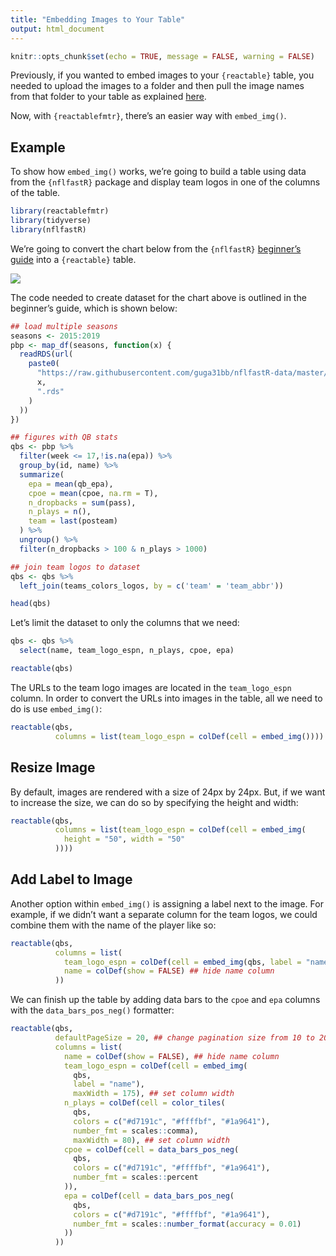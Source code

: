 ---
title: "Embedding Images to Your Table"
output: html_document 
---

```{r setup, include=FALSE}
knitr::opts_chunk$set(echo = TRUE, message = FALSE, warning = FALSE)
```

Previously, if you wanted to embed images to your `{reactable}` table, you needed to upload the images to a folder and then pull the image names from that folder to your table as explained [here](https://glin.github.io/reactable/articles/cookbook/cookbook.html#embed-images-1). 

Now, with `{reactablefmtr}`, there's an easier way with `embed_img()`.

## Example

To show how `embed_img()` works, we're going to build a table using data from the `{nflfastR}` package and display team logos in one of the columns of the table.

```{r}
library(reactablefmtr)
library(tidyverse)
library(nflfastR)
```

We're going to convert the chart below from the `{nflfastR}` [beginner's guide](https://www.nflfastr.com/articles/beginners_guide.html) into a `{reactable}` table.

<img src="https://www.nflfastr.com/articles/beginners_guide_files/figure-html/fig3-1.png" align="center" />

The code needed to create dataset for the chart above is outlined in the beginner's guide, which is shown below:

```{r}
## load multiple seasons
seasons <- 2015:2019
pbp <- map_df(seasons, function(x) {
  readRDS(url(
    paste0(
      "https://raw.githubusercontent.com/guga31bb/nflfastR-data/master/data/play_by_play_",
      x,
      ".rds"
    )
  ))
})

## figures with QB stats
qbs <- pbp %>%
  filter(week <= 17,!is.na(epa)) %>%
  group_by(id, name) %>%
  summarize(
    epa = mean(qb_epa),
    cpoe = mean(cpoe, na.rm = T),
    n_dropbacks = sum(pass),
    n_plays = n(),
    team = last(posteam)
  ) %>%
  ungroup() %>%
  filter(n_dropbacks > 100 & n_plays > 1000)

## join team logos to dataset
qbs <- qbs %>%
  left_join(teams_colors_logos, by = c('team' = 'team_abbr'))
```

```{r}
head(qbs)
```

Let's limit the dataset to only the columns that we need:

```{r}
qbs <- qbs %>%
  select(name, team_logo_espn, n_plays, cpoe, epa)

reactable(qbs)
```

The URLs to the team logo images are located in the `team_logo_espn` column. In order to convert the URLs into images in the table, all we need to do is use `embed_img()`: 

```{r}
reactable(qbs,
          columns = list(team_logo_espn = colDef(cell = embed_img())))
```

## Resize Image

By default, images are rendered with a size of 24px by 24px. But, if we want to increase the size, we can do so by specifying the height and width: 

```{r}
reactable(qbs,
          columns = list(team_logo_espn = colDef(cell = embed_img(
            height = "50", width = "50"
          ))))
```

## Add Label to Image

Another option within `embed_img()` is assigning a label next to the image. For example, if we didn't want a separate column for the team logos, we could combine them with the name of the player like so: 

```{r}
reactable(qbs,
          columns = list(
            team_logo_espn = colDef(cell = embed_img(qbs, label = "name")),
            name = colDef(show = FALSE) ## hide name column
          ))
```

We can finish up the table by adding data bars to the `cpoe` and `epa` columns with the `data_bars_pos_neg()` formatter:

```{r}
reactable(qbs,
          defaultPageSize = 20, ## change pagination size from 10 to 20
          columns = list(
            name = colDef(show = FALSE), ## hide name column
            team_logo_espn = colDef(cell = embed_img(
              qbs, 
              label = "name"),
              maxWidth = 175), ## set column width
            n_plays = colDef(cell = color_tiles(
              qbs,
              colors = c("#d7191c", "#ffffbf", "#1a9641"),
              number_fmt = scales::comma),
              maxWidth = 80), ## set column width
            cpoe = colDef(cell = data_bars_pos_neg(
              qbs,
              colors = c("#d7191c", "#ffffbf", "#1a9641"),
              number_fmt = scales::percent
            )),
            epa = colDef(cell = data_bars_pos_neg(
              qbs,
              colors = c("#d7191c", "#ffffbf", "#1a9641"),
              number_fmt = scales::number_format(accuracy = 0.01)
            ))
          ))
```



